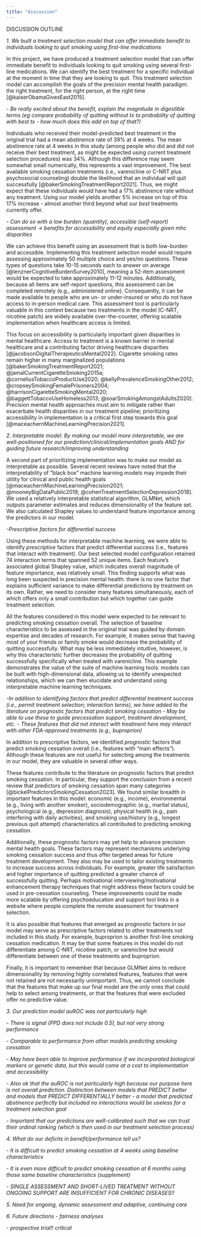```yaml
---
title: "discussion"
---
```


DISCUSSION OUTLINE

*1. We built a treatment selection model that can offer immediate benefit to individuals looking to quit smoking using first-line medications*

In this project, we have produced a treatment selection model that can offer immediate benefit to individuals looking to quit smoking using several first-line medications. We can identify the best treatment for a specific individual at the moment in time that they are looking to quit. This treatment selection model can accomplish the goals of the precision mental health paradigm: the right treatment, for the right person, at the right time [@kaiserObamaGivesEast2015]. 

  *- Be really excited about the benefit, explain the magnitude in digestible terms (eg compare probability of quitting without tx to probability of quitting with best tx - how much does this add on top of that?)*

Individuals who received their model-predicted best treatment in the original trial had a mean abstinence rate of 39% at 4 weeks. The mean abstinence rate at 4 weeks in this study (among people who did and did not receive their best treatment, as might be expected using current treatment selection procedures) was 34%. Although this difference may seem somewhat small numerically, this represents a vast improvement. The best available smoking cessation treatments (i.e., varenicline or C-NRT plus psychosocial counseling) double the likelihood that an individual will quit successfully [@bakerSmokingTreatmentReport2021]. Thus, we might expect that these individuals would have had a 17% abstinence rate without any treatment. Using our model yields another 5% increase on top of this 17% increase - almost another third beyond what our *best* treatments currently offer.

  *- Can do so with a low burden (quantity), accessible (self-report) assessment -> benefits for accessibility and equity especially given mhc disparities*
  
We can achieve this benefit using an assessment that is both low-burden and accessible. Implementing this treatment selection model would require assessing approximately 50 multiple choice and yes/no questions. These types of questions take 10-15 seconds each to answer on average [@lenznerCognitiveBurdenSurvey2010], meaning a 52-item assessment would be expected to take approximately 11-12 minutes. Additionally, because all items are self-report questions, this assessment can be completed remotely (e.g., administered online). Consequently, it can be made available to people who are un- or under-insured or who do not have access to in-person medical care. This assessment tool is particularly valuable in this context because two treatments in the model (C-NRT, nicotine patch) are widely available over-the-counter, offering scalable implementation when healthcare access is limited. 

This focus on accessibility is particularly important given disparities in mental healthcare. Access to treatment is a known barrier in mental healthcare and a contributing factor driving healthcare disparities [@jacobsonDigitalTherapeuticsMental2022]. Cigarette smoking rates remain higher in many marginalized populations [@bakerSmokingTreatmentReport2021; @jamalCurrentCigaretteSmoking2015a; @corneliusTobaccoProductUse2020; @kellyPrevalenceSmokingOther2012; @cropseySmokingFemalePrisoners2004; @harrisonCigaretteSmokingMental2020; @baggettTobaccoUseHomeless2013; @soarSmokingAmongstAdults2020]. Precision mental health approaches must aim to mitigate rather than exacerbate health disparities in our treatment pipeline; prioritizing accessibility in implementation is a critical first step towards this goal [@maceachernMachineLearningPrecision2021].

*2. Interpretable model: By making our model more interpretable, we are well-positioned for our prediction/clinical/implementation goals AND for guiding future research/improving understanding*

A second part of prioritizing implementation was to make our model as interpretable as possible. Several recent reviews have noted that the interpretability of "black box" machine learning models may impede their utility for clinical and public health goals [@maceachernMachineLearningPrecision2021; @mooneyBigDataPublic2018; @cohenTreatmentSelectionDepression2018]. We used a relatively interpretable statistical algorithm, GLMNet, which outputs parameter estimates and reduces dimensionality of the feature set. We also calculated Shapley values to understand feature importance among the predictors in our model.
  
  *-Prescriptive factors for differential success*

Using these methods for interpretable machine learning, we were able to identify *prescriptive* factors that predict differential success (i.e., features that interact with treatment). Our best selected model configuration retained 74 interaction terms that spanned 52 unique items. Each feature's associated global Shapley value, which indicates overall magnitude of feature importance, was relatively small. This finding supports what was long been suspected in precision mental health: there is no one factor that explains sufficient variance to make differential predictions by treatment on its own. Rather, we need to consider many features simultaneously, each of which offers only a small contribution but which together can guide treatment selection.

All the features considered in this model were expected to be relevant to predicting smoking cessation overall. The selection of baseline characteristics to be assessed in the original trial was guided by domain expertise and decades of research. For example, it makes sense that having most of your friends or family smoke would decrease the probability of quitting successfully. What may be less immediately intuitive, however, is why this characteristic further decreases the probability of quitting successfully specifically when treated with varenicline. This example demonstrates the value of the suite of machine learning tools: models can be built with high-dimensional data, allowing us to identify unexpected relationships, which we can then elucidate and understand using interpretable machine learning techniques. 

  *-In addition to identifying factors that predict differential treatment success (i.e., permit treatment selection; interaction terms), we have added to the literature on prognostic factors that predict smoking cessation*
    *- May be able to use these to guide precessation support, treatment development, etc.*
      *- These features that did not interact with treatment here may interact with other FDA-approved treatments (e.g., buproprion)*

In addition to prescriptive factors, we identified *prognostic* factors that predict smoking cessation overall (i.e., features with "main effects"). Although these features are not useful for selecting among the treatments in our model, they are valuable in several other ways. 

These features contribute to the literature on prognostic factors that predict smoking cessation. In particular, they support the conclusion from a recent review that predictors of smoking cessation span many categories [@bickelPredictorsSmokingCessation2023]. We found similar breadth in important features in this model: economic (e.g., income), environmental (e.g., living with another smoker), sociodemographic (e.g., marital status), psychological (e.g., depression diagnosis), physical health (e.g., pain interfering with daily activities), and smoking use/history (e.g., longest previous quit attempt) characteristics all contributed to predicting smoking cessation. 

Additionally, these prognostic factors may yet help to advance precision mental health goals. These factors may represent mechanisms underlying smoking cessation success and thus offer targeted areas for future treatment development. They also may be used to tailor existing treatments to increase success across individuals. For example, greater life satisfaction and higher importance of quitting predicted a greater chance of successfully quitting. Perhaps motivational interviewing/motivational enhancement therapy techniques that might address these factors could be used in pre-cessation counseling. These improvements could be made more scalable by offering psychoeducation and support tool links in a website where people complete the remote assessment for treatment selection.

It is also possible that features that emerged as prognostic factors in our model may serve as prescriptive factors related to other treatments not included in this study. For example, buproprion is another first-line smoking cessation medication. It may be that some features in this model do not differentiate among C-NRT, nicotine patch, or varenicline but would differentiate between one of these treatments and buproprion. 

Finally, it is important to remember that because GLMNet aims to reduce dimensionality by removing highly correlated features, features that were not retained are not necessarily unimportant. Thus, we cannot conclude that the features that make up our final model are the only ones that could help to select among treatments, or that the features that were excluded offer no predictive value. 

*3. Our prediction model auROC was not particularly high*



  *- There is signal (PPD does not include 0.5), but not very strong performance*
  
  
  
  *- Comparable to performance from other models predicting smoking cessation*
  
  
  
  *- May have been able to improve performance if we incorporated biological markers or genetic data, but this would come at a cost to implementation and accessibility*
  
  
  
  *- Also ok that the auROC is not particularly high because our purpose here is not overall prediction. Distinction between models that PREDICT better and models that PREDICT DIFFERENTIALLY better - a model that predicted abstinence perfectly but included no interactions would be useless for a treatment selection goal*
  
  
  
  *- Important that our predictions are well-calibrated such that we can trust their ordinal ranking (which is then used in our treatment selection process)*
  
  
  
*4. What do our deficits in benefit/performance tell us?*



  *- It is difficult to predict smoking cessation at 4 weeks using baseline characteristics*
  
  
  
  *- It is even more difficult to predict smoking cessation at 6 months using those same baseline characteristics (supplement)*
  
  
  
  *- SINGLE ASSESSMENT AND SHORT-LIVED TREATMENT WITHOUT ONGOING SUPPORT ARE INSUFFICIENT FOR CHRONIC DISEASES!!*
  


*5. Need for ongoing, dynamic assessment and adaptive, continuing care*



*6. Future directions*
  *- fairness analyses*
  
  
  
  *- prospective trial!! critical*